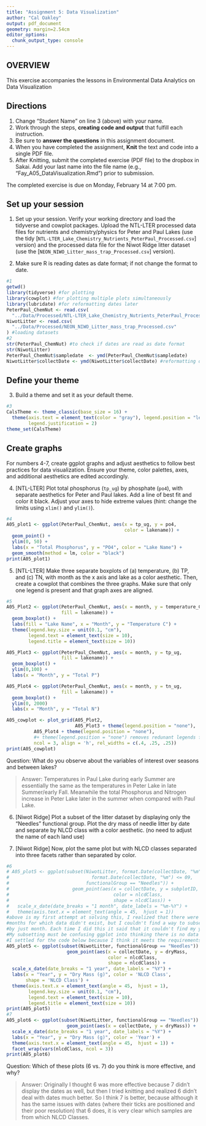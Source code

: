```yaml
---
title: "Assignment 5: Data Visualization"
author: "Cal Oakley"
output: pdf_document
geometry: margin=2.54cm
editor_options: 
  chunk_output_type: console
---
```


## OVERVIEW

This exercise accompanies the lessons in Environmental Data Analytics on Data Visualization 

## Directions
1. Change "Student Name" on line 3 (above) with your name.
2. Work through the steps, **creating code and output** that fulfill each instruction.
3. Be sure to **answer the questions** in this assignment document.
4. When you have completed the assignment, **Knit** the text and code into a single PDF file.
5. After Knitting, submit the completed exercise (PDF file) to the dropbox in Sakai. Add your last name into the file name (e.g., "Fay_A05_DataVisualization.Rmd") prior to submission.

The completed exercise is due on Monday, February 14 at 7:00 pm.



## Set up your session 
1. Set up your session. Verify your working directory and load the tidyverse 
and cowplot packages. Upload the NTL-LTER processed data files for nutrients 
and chemistry/physics for Peter and Paul Lakes (use the tidy 
[`NTL-LTER_Lake_Chemistry_Nutrients_PeterPaul_Processed.csv`] version) and 
the processed data file for the Niwot Ridge litter dataset (use the [`NEON_NIWO_Litter_mass_trap_Processed.csv`] version). 

2. Make sure R is reading dates as date format; if not change the format to date.

```r
#1
getwd()
library(tidyverse) #for plotting 
library(cowplot) #for plotting multiple plots simultaneously 
library(lubridate) #for reformatting dates later
PeterPaul_ChemNut <- read.csv(
  "../Data/Processed/NTL-LTER_Lake_Chemistry_Nutrients_PeterPaul_Processed.csv")
NiwotLitter <- read.csv(
  "../Data/Processed/NEON_NIWO_Litter_mass_trap_Processed.csv"
) #loading datasets
#2 
str(PeterPaul_ChemNut) #to check if dates are read as date format
str(NiwotLitter)
PeterPaul_ChemNut$sampledate  <- ymd(PeterPaul_ChemNut$sampledate) 
NiwotLitter$collectDate <- ymd(NiwotLitter$collectDate) #reformatting dates
```
## Define your theme
3. Build a theme and set it as your default theme.

```r
#3
CalsTheme <- theme_classic(base_size = 16) +
  theme(axis.text = element_text(color = "gray"), legend.position = "left",
        legend.justification = 2)
theme_set(CalsTheme)
```

## Create graphs
For numbers 4-7, create ggplot graphs and adjust aesthetics to follow best practices for data visualization. Ensure your theme, color palettes, axes, and additional aesthetics are edited accordingly.

4. [NTL-LTER] Plot total phosphorus (`tp_ug`) by phosphate (`po4`), with separate aesthetics for Peter and Paul lakes. Add a line of best fit and color it black. Adjust your axes to hide extreme values (hint: change the limits using `xlim()` and `ylim()`).

```r
#4
A05_plot1 <- ggplot(PeterPaul_ChemNut, aes(x = tp_ug, y = po4,
                                           color = lakename)) +
  geom_point() +
  ylim(0, 50) +
  labs(x = "Total Phosphorus", y = "PO4", color = "Lake Name") +
  geom_smooth(method = lm, color = "black")
print(A05_plot1)
```


5. [NTL-LTER] Make three separate boxplots of (a) temperature, (b) TP, and (c) TN, with month as the x axis and lake as a color aesthetic. Then, create a cowplot that combines the three graphs. Make sure that only one legend is present and that graph axes are aligned.

```r
#5
A05_Plot2 <- ggplot(PeterPaul_ChemNut, aes(x = month, y = temperature_C,
                    fill = lakename)) +
  geom_boxplot() +
  labs(fill = "Lake Name", x = "Month", y = "Temperature C") +
  theme(legend.key.size = unit(0.1, "cm"), 
        legend.text = element_text(size = 10),
        legend.title = element_text(size = 10))

A05_Plot3 <- ggplot(PeterPaul_ChemNut, aes(x = month, y = tp_ug,
                    fill = lakename)) +
  geom_boxplot() +
  ylim(0,100) +
  labs(x = "Month", y = "Total P")

A05_Plot4 <- ggplot(PeterPaul_ChemNut, aes(x = month, y = tn_ug,
                    fill = lakename)) +
  geom_boxplot() +
  ylim(0, 2000)
  labs(x = "Month", y = "Total N")

A05_cowplot <- plot_grid(A05_Plot2,
                         A05_Plot3 + theme(legend.position = "none"),
          A05_Plot4 + theme(legend.position = "none"),
          #+ theme(legend.position = "none") removes redunant legends from plot
          ncol = 3, align = 'h', rel_widths = c(.4, .25, .25))
print(A05_cowplot)
```

Question: What do you observe about the variables of interest over seasons and between lakes? 

> Answer: Temperatures in Paul Lake during early Summer are essentially the same as the temperatures in Peter Lake in late Summer/early Fall. Meanwhile the total Phosphorus and Nitrogen increase in Peter Lake later in the summer when compared with Paul Lake.

6. [Niwot Ridge] Plot a subset of the litter dataset by displaying only the "Needles" functional group. Plot the dry mass of needle litter by date and separate by NLCD class with a color aesthetic. (no need to adjust the name of each land use)

7. [Niwot Ridge] Now, plot the same plot but with NLCD classes separated into three facets rather than separated by color. 

```r
#6
# A05_plot5 <- ggplot(subset(NiwotLitter, format.Date(collectDate, "%m") >= 06 &
#                              format.Date(collectDate, "%m") <= 09,
#                            functionalGroup == "Needles")) +
#                       geom_point(aes(x = collectDate, y = subplotID,
#                                      color = nlcdClass,
#                                      shape = nlcdClass)) +
#   scale_x_date(date_breaks = "1 month", date_labels = "%m-%Y") +
#   theme(axis.text.x = element_text(angle = 45,  hjust = 1))
#above is my first attempt at solving this, I realized that there were many
#months for which data didn't exist, but I couldn't find a way to subset dates
#by just month. Each time I did this it said that it couldn't find my y variable.
#My subsetting must be confusing ggplot into thinking there is no data
#I settled for the code below because I think it meets the requirements
A05_plot5 <- ggplot(subset(NiwotLitter, functionalGroup == "Needles")) +
                      geom_point(aes(x = collectDate, y = dryMass,
                                     color = nlcdClass,
                                     shape = nlcdClass)) +
  scale_x_date(date_breaks = "1 year", date_labels = "%Y") +
  labs(x = "Year", y = "Dry Mass (g)", color = 'NLCD Class',
       shape = 'NLCD Class') +
  theme(axis.text.x = element_text(angle = 45,  hjust = 1),
        legend.key.size = unit(0.1, "cm"), 
        legend.text = element_text(size = 10),
        legend.title = element_text(size = 10))
print(A05_plot5)
#7
A05_plot6 <- ggplot(subset(NiwotLitter, functionalGroup == "Needles")) +
                      geom_point(aes(x = collectDate, y = dryMass)) +
  scale_x_date(date_breaks = "1 year", date_labels = "%Y") +
  labs(x = "Year", y = "Dry Mass (g)", color = 'Year') +
  theme(axis.text.x = element_text(angle = 45,  hjust = 1)) +
  facet_wrap(vars(nlcdClass, ncol = 3))
print(A05_plot6)
```
Question: Which of these plots (6 vs. 7) do you think is more effective, and why? 

> Answer: Originally I thought 6 was more effective because 7 didn't display the dates as well, but then I tried knitting and realized 6 didn't deal with dates much better. So I think 7 is better, because although it has the same issues with dates (where their ticks are positioned and their poor resolution) that 6 does, it is very clear which samples are from which NLCD Classes.